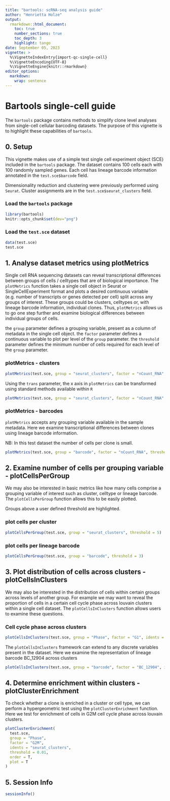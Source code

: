 ```yaml
---
title: "bartools: scRNA-seq analysis guide"
author: "Henrietta Holze"
output: 
  rmarkdown::html_document:
    toc: true
    number_sections: true
    toc_depth: 3
    highlight: tango 
date: September 05, 2023
vignette: >
  %\VignetteIndexEntry{import-qc-single-cell}
  %\VignetteEncoding{UTF-8}
  %\VignetteEngine{knitr::rmarkdown}
editor_options: 
  markdown: 
    wrap: sentence
---
```


# Bartools single-cell guide

The `bartools` package contains methods to simplify clone level analyses from single-cell cellular barcoding datasets.
The purpose of this vignette is to highlight these capabilities of `bartools`. 

## 0. Setup
This vignette makes use of a simple test single cell experiment object (SCE) included in the `bartools` package. The dataset contains 100 cells each with 100 randomly sampled genes. Each cell has lineage barcode information annotated in the `test.sce$barcode` field. 

Dimensionality reduction and clustering were previously performed using `Seurat`. Cluster assignments are in the `test.sce$seurat_clusters` field.

### Load the `bartools` package

```r
library(bartools)
knitr::opts_chunk$set(dev="png")
```

### Load the `test.sce` dataset

```r
data(test.sce)
test.sce
```


## 1. Analyse dataset metrics using plotMetrics

Single cell RNA sequencing datasets can reveal transcriptional differences between groups of cells / celltypes that are of biological importance. The `plotMetrics` function takes a single cell object in Seurat or SingleCellExperiment format and plots a desired continuous variable (e.g. number of transcripts or genes detected per cell) split across any groups of interest. These groups could be clusters, celltypes or, with lineage barcode information, individual clones. Thus, `plotMetrics` allows us to go one step further and examine biological differences between individual groups of cells. 

the `group` parameter defines a grouping variable, present as a column of metadata in the single cell object. 
the `factor` parameter defines a continuous variable to plot per level of the `group` parameter. 
the `threshold` parameter defines the minimum number of cells required for each level of the `group` parameter. 

### plotMetrics - clusters
```r
plotMetrics(test.sce, group = "seurat_clusters", factor = "nCount_RNA", threshold = 10)
```
Using the `trans` parameter, the x axis in `plotMetrics` can be transformed using standard methods available within `R`

```r
plotMetrics(test.sce, group = "seurat_clusters", factor = "nCount_RNA", threshold = 10, trans = "log10")
```

### plotMetrics - barcodes
`plotMetrics` accepts any grouping variable available in the sample metadata. Here we examine transcriptional differences between clones using lineage barcode information. 

NB: In this test dataset the number of cells per clone is small.

```r
plotMetrics(test.sce, group = "barcode", factor = "nCount_RNA", threshold = 2)
```

## 2. Examine number of cells per grouping variable - plotCellsPerGroup

We may also be interested in basic metrics like how many cells comprise a grouping variable of interest such as cluster, celltype or lineage barcode. The `plotCellsPerGroup` function allows this to be easily plotted. 

Groups above a user defined threshold are highlighted.

### plot cells per cluster
```r
plotCellsPerGroup(test.sce, group = "seurat_clusters", threshold = 5)
```

### plot cells per lineage barcode
```r
plotCellsPerGroup(test.sce, group = "barcode", threshold = 3)
```

## 3. Plot distribution of cells across clusters - plotCellsInClusters
We may also be interested in the distribution of cells within certain groups across levels of another group. For example we may want to reveal the proportion of cells in a certain cell cycle phase across louvain clusters within a single cell dataset. The `plotCellsInClusters` function allows users to examine these questions. 

### Cell cycle phase across clusters
```r
plotCellsInClusters(test.sce, group = "Phase", factor = "G1", idents = "seurat_clusters")
```

The `plotCellsInClusters` framework can extend to any discrete variables present in the dataset. Here we examine the representation of lineage barcode BC_12904 across clusters

```r
plotCellsInClusters(test.sce, group = "barcode", factor = "BC_12904", idents = "seurat_clusters")
```

## 4. Determine enrichment within clusters - plotClusterEnrichment
To check whether a clone is enriched in a cluster or cell type, we can perform a hypergeometric test using the `plotClusterEnrichment` function. Here we test for enrichment of cells in G2M cell cycle phase across louvain clusters.

```r
plotClusterEnrichment(
  test.sce,
  group = "Phase",
  factor = "G2M",
  idents = "seurat_clusters",
  threshold = 0.01,
  order = T,
  plot = T
)
```
## 5. Session Info

```r
sessionInfo()
```
